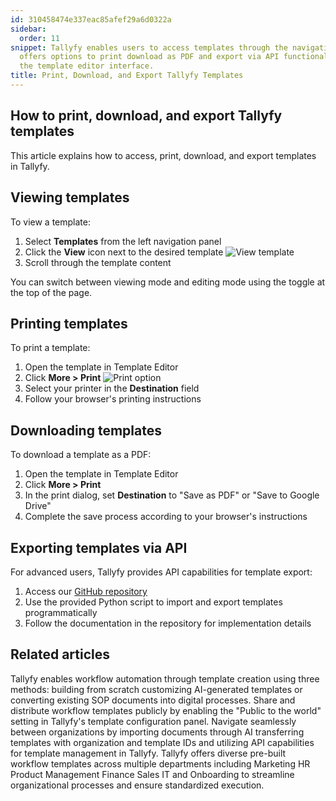 ```yaml
---
id: 310458474e337eac85afef29a6d0322a
sidebar:
  order: 11
snippet: Tallyfy enables users to access templates through the navigation panel and
  offers options to print download as PDF and export via API functionalities using
  the template editor interface.
title: Print, Download, and Export Tallyfy Templates
---
```


## How to print, download, and export Tallyfy templates

This article explains how to access, print, download, and export templates in Tallyfy.

## Viewing templates

To view a template:

1. Select **Templates** from the left navigation panel
2. Click the **View** icon next to the desired template
   ![View template](https://screenshots.tallyfy.com/tallyfy%2Fpro%2Fdesktop-light-click-view-template.png)
3. Scroll through the template content

You can switch between viewing mode and editing mode using the toggle at the top of the page.

## Printing templates

To print a template:

1. Open the template in Template Editor
2. Click **More > Print**
   ![Print option](https://screenshots.tallyfy.com/tallyfy%2Fpro%2Fdesktop-light-click-print.png)
3. Select your printer in the **Destination** field
4. Follow your browser's printing instructions

## Downloading templates

To download a template as a PDF:

1. Open the template in Template Editor
2. Click **More > Print**
3. In the print dialog, set **Destination** to "Save as PDF" or "Save to Google Drive"
4. Complete the save process according to your browser's instructions

## Exporting templates via API

For advanced users, Tallyfy provides API capabilities for template export:

1. Access our [GitHub repository](https://github.com/tallyfy/api-support/tree/master/Backup%20Blueprints)
2. Use the provided Python script to import and export templates programmatically
3. Follow the documentation in the repository for implementation details


## Related articles
<CardGrid>
<LinkTitleCard header="<b>Templates > Create a template</b>" href="/products/pro/documenting/templates/create-template/" > Tallyfy enables workflow automation through template creation using three methods: building from scratch customizing AI-generated templates or converting existing SOP documents into digital processes. </LinkTitleCard>
<LinkTitleCard header="<b>Templates > Publish a template</b>" href="/products/pro/documenting/templates/how-to-make-my-tallyfy-template-public/" > Share and distribute workflow templates publicly by enabling the "Public to the world" setting in Tallyfy's template configuration panel. </LinkTitleCard>
<LinkTitleCard header="<b>Templates > Import a template</b>" href="/products/pro/documenting/templates/import-feature/" > Navigate seamlessly between organizations by importing documents through AI transferring templates with organization and template IDs and utilizing API capabilities for template management in Tallyfy. </LinkTitleCard>
<LinkTitleCard header="<b>Templates > Sample Templates</b>" href="/products/pro/documenting/templates/how-can-i-access-tallyfys-sample-templates/" > Tallyfy offers diverse pre-built workflow templates across multiple departments including Marketing HR Product Management Finance Sales IT and Onboarding to streamline organizational processes and ensure standardized execution. </LinkTitleCard>
</CardGrid>